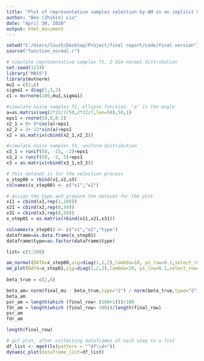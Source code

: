 ---
title: "Plot of representative samples selection by AM in an implicit Gaussian mixture model"
author: "Ben (Zhibin) Liu"
date: "April 30, 2020"
output: html_document
---


```{r}
setwd("C:/Users/liuzh/Desktop/Project/final report/code/final version")
source("function_normal.r")

# simulate representative samples f1, 2 dim normal distribution
set.seed(1234)
library("MASS")
library(mvtnorm)
mu1 = c(2,6)
sigma1 = diag(1,2,2) 
x1 = mvrnorm(100,mu1,sigma1)

#simulate noise samples f2, ellipse function, "a" is the angle
a=as.matrix(seq(2*22/7/50,2*22/7,len=50),50,1)
eps1 = rnorm(50,0,0.2)
x2_1 = 0+ 9*cos(a)+eps1
x2_2 = 3+ 12*sin(a)+eps1
x2 = as.matrix(cbind(x2_1,x2_2))

#simulate noise samples f3, uniform distribution
x3_1 = runif(50, -15, -2)+eps1
x3_2 = runif(50, -5, 5)+eps1
x3 = as.matrix(cbind(x3_1,x3_2))

# this dataset is for the selection process
x_step00 = rbind(x1,x2,x3)
colnames(x_step00) <- c("x1","x2")

# assign the type and prepare the dataset for the plot
x11 = cbind(x1,rep(1,100))
x21 = cbind(x2,rep(0,50))
x31 = cbind(x3,rep(0,50))
x_step01 = as.matrix(rbind(x11,x21,x31))

colnames(x_step01) <- c("x1","x2","type")
dataframe=as.data.frame(x_step01)
dataframe$type=as.factor(dataframe$type)

list= c(1:200)

am_normal(DATA=x_step00,sig=diag(1,2,2),lambda=10, p1_low=0.1,select_row=list)
am_plot(DATA=x_step01,sig=diag(1,2,2),lambda=10, p1_low=0.1,select_row=list)
  
beta_true = c(2,6)

beta_am= norm(final_mu - beta_true,type="2") / norm(beta_true,type="2")
beta_am
psr_am = length(which (final_row< (100+1)))/100
fdr_am = length(which (final_row> 100))/length(final_row)
psr_am
fdr_am

length(final_row)

# gif plot, after collecting dataframes of each step to a list
df_list <- mget(ls(pattern = "^df\\d+"))
dynamic_plot(dataframe_list=df_list)


```
